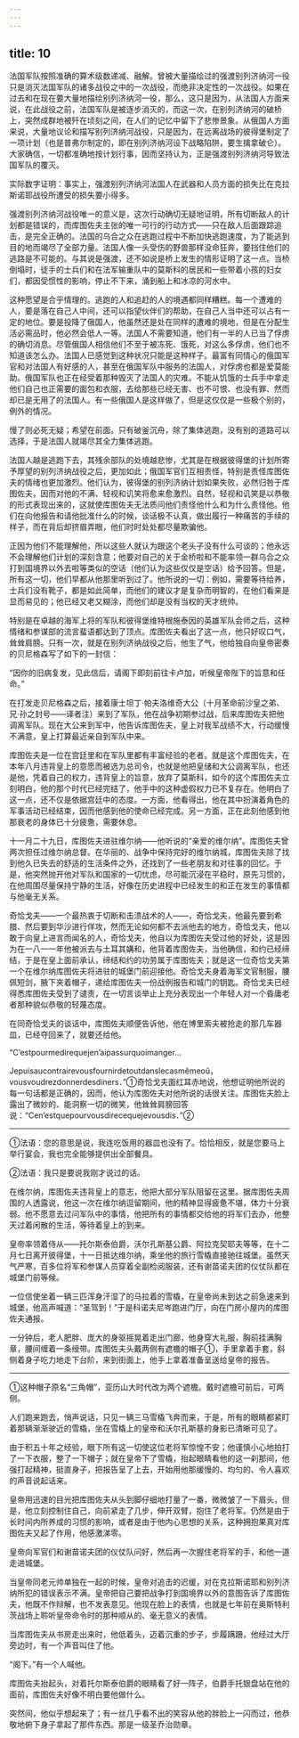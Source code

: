 ```yaml
---
---
---
```

title: 10
---





法国军队按照准确的算术级数递减、融解。曾被大量描绘过的强渡别列济纳河一役只是消灭法国军队的诸多战役之中的一次战役，而绝非决定性的一次战役。如果在过去和在现在要大量地描绘别列济纳河一役，那么，这只是因为，从法国人方面来说，在此战役之前，法国军队是被逐步消灭的，而这一次，在别列济纳河的破桥上，突然成群地被歼在顷刻之间，在人们的记忆中留下了悲惨景象。从俄国人方面来说，大量地议论和描写别列济纳河战役，只是因为，在远离战场的彼得堡制定了一项计划（也是普弗尔制定的，即在别列济纳河设下战略陷阱，要生擒拿破仑）。大家确信，一切都准确地按计划行事，因而坚持认为，正是强渡别列济纳河导致法国军队的覆灭。

实际数字证明：事实上，强渡别列济纳河法国人在武器和人员方面的损失比在克拉斯诺耶战役所遭受的损失要小得多。

强渡别列济纳河战役唯一的意义是，这次行动确切无疑地证明，所有切断敌人的计划都是错误的，而库图佐夫主张的唯一可行的行动方式——只在敌人后面跟踪追击，是完全正确的。法国的乌合之众在逃跑过程中不断加快逃跑速度，为了能逃到目的地而竭尽了全部力量。法国人像一头受伤的野兽那样没命狂奔，要挡住他们的逃路是不可能的。与其说是强渡，还不如说是桥上发生的情形证明了这一点。当桥倒塌时，徒手的士兵们和在法军输重队中的莫斯科的居民和一些带着小孩的妇女们，都因受惯性的影响，停止不下来，涌到船上和冰凉的河水中。

这种愿望是合乎情理的。逃跑的人和追赶的人的境遇都同样糟糕。每一个遭难的人，要是落在自己人中间，还可以指望伙伴们的帮助，在自己人当中还可以占有一定的地位。要是投降了俄国人，他虽然还是处在同样的遭难的境地，但是在分配生活必需品时，他必然会低人一等。法国人不需要知道，他们有一半的人已当了俘虏的确切消息。尽管俄国人相信他们不至于被冻死、饿死，对这么多俘虏，他们也不知道该怎么办。法国人已感觉到这种状况只能是这种样子。最富有同情心的俄国军官和对法国人有好感的人，甚至在俄国军队中服务的法国人，对俘虏也都是爱莫能助。俄国军队也正在经受着那种毁灭了法国人的灾难。不能从饥饿的士兵手中拿走他们自己也正需要的面包和衣服，去给那些已经无害、也不可恨、也没有罪、然而却已是无用了的法国人。有一些俄国人是这样做了，但是这仅仅是一些极个别的，例外的情况。

慢了则必死无疑；希望在前面。只有破釜沉舟，除了集体逃跑，没有别的道路可以选择，于是法国人就竭尽其全力集体逃跑。

法国人越是逃跑下去，其残余部队的处境越悲惨，尤其是在根据彼得堡的计划所寄予厚望的别列济纳战役之后，更加如此；俄国军官们互相责怪，特别是责怪库图佐夫的情绪也更加激烈。他们认为，彼得堡的别列济纳计划如果失败，必然归咎于库图佐夫，因而对他的不满、轻视和讥笑将愈来愈激烈。自然，轻视和讥笑是以恭敬的形式表现出来的，这就使库图佐夫无法质问他们责怪他什么和为什么责怪他。他们在向他报告和请他批准什么的时候，谈话极不认真，做出履行一种痛苦的手续的样子，而在背后却挤眉弄眼，他们时时处处都尽量欺骗他。

正因为他们不能理解他，所以这些人就认为跟这个老头子没有什么可谈的；他永远不会理解他们计划的深刻含意；他要对自己的关于金桥啦和不能率领一群乌合之众打到国境界以外去啦等类似的空话（他们认为这些仅仅是空话）给予回答。但是，所有这一切，他们早都从他那里听到过了。他所说的一切：例如，需要等待给养，士兵们没有靴子，都是如此简单，而他们的建议才是复杂而明智的，在他们看来是显而易见的；他已经又老又糊涂，而他们却是没有当权的天才统帅。

特别是在卓越的海军上将的军队和彼得堡维特根施泰因的英雄军队会师之后，这种情绪和参谋部的流言蜚语都达到了顶点。库图佐夫看出了这一点，他只好叹口气，耸耸肩膀。只有一次，就是在别列济纳战役之后，他生了气，他给独自向皇帝密奏的贝尼格森写了如下的一封信：

“因你的旧病复发，见此信后，请阁下即刻前往卡卢加，听候皇帝陛下的旨意和任命。”

在打发走贝尼格森之后，接着康士坦丁·帕夫洛维奇大公（十月革命前沙皇之弟、兄·孙之封号——译者注）来到了军队，他在战争初期参过战，后来库图佐夫把他调离军队。现在大公来到军中，他告诉库图佐夫，皇上对我军战绩不大，行动缓慢不满意，皇上打算最近亲自到军队中来。

库图佐夫是一位在宫廷里和在军队里都有丰富经验的老者。就是这个库图佐夫，在本年八月违背皇上的意愿而被选为总司令，也就是他把皇储和大公调离军队，也还是他，凭着自己的权力，违背皇上的旨意，放弃了莫斯科，如今的这个库图佐夫立刻明白，他的那个时代已经完结了，他手中的这种虚假权力已不复存在。他明白了这一点，还不仅是依据宫廷中的态度。一方面，他看得出，他在其中扮演着角色的军事活动已经结束，因而他感到他的使命已经完成。另一方面，正在此刻他感到他那衰老的身体已十分疲惫，需要休息。

十一月二十九日，库图佐夫进驻维尔纳——他听说的“亲爱的维尔纳”。库图佐夫曾两次担任过维尔纳总督。在华丽的、战争中保持完好的维尔纳城，库图佐夫除了找到他久已失去的舒适的生活条件之外，还找到了一些老朋友和对往事的回忆。于是，他突然抛开他对军队和国家的一切忧虑，尽可能沉浸在平稳时，原先习惯的，在他周围尽量保持宁静的生活，好像在历史进程中已经发生的和正在发生的事情都与他毫无关系。

奇恰戈夫——一个最热衷于切断和击溃战术的人——，奇恰戈夫，他最先要到希腊、然后要到华沙进行佯攻，然而无论如何都不去派他去的地方，奇恰戈夫，他以敢于向皇上进言而闻名的人，奇恰戈夫，他自以为库图佐夫受过他的好处，这是因为在一八一一年他被派去与土耳其媾和，他背着库图佐夫，当他确信，和约已经缔结，于是在皇上面前承认，缔结和约的功劳属于库图佐夫；就是这一位奇恰戈夫第一个在维尔纳库图佐夫将进驻的城堡门前迎接他。奇恰戈夫身着海军文官制服，腰佩短剑，腋下夹着帽子，递给库图佐夫一份战例报告和城门的钥匙。奇恰戈夫已经得悉库图佐夫受到了谴责，在一切言谈举止上充分表现出一个年轻人对一个昏庸老者那种貌似恭敬的轻蔑态度。

在同奇恰戈夫的谈话中，库图佐夫顺便告诉他，他在博里索夫被抢走的那几车器皿，已经夺回来了，就要还给他。

“C’estpourmedirequejen’aipassurquoimanger…

Jepuisaucontrairevousfournirdetoutdanslecasmêmeoǔ，vousvoudrezdonnerdesdiners．”①奇恰戈夫面红耳赤地说，他想证明他所说的每一句话都是正确的，因而，他认为库图佐夫对他所说的话很关注。库图佐夫脸上露出了微妙的、能洞察一切的微笑，他耸耸肩膀回答说：“Cen’estquepourvousdirecequejevousdis．”②

--------

①法语：您的意思是说，我连吃饭用的器皿也没有了。恰恰相反，就是您要马上举行宴会，我也完全能够提供出全部餐具。

②法语：我只是要说我刚才说过的话。

在维尔纳，库图佐夫违背皇上的意志，他把大部分军队阻留在这里。据库图佐夫周围的人透露说，他这一次在维尔纳逗留期间，他的精神显得疲惫不堪，体力十分衰弱。他不愿意去过问军队中的事情，他把所有的事情都交给他的将军们去办，他整天过着闲散的生活，等待着皇上的到来。

皇帝率领着侍从——托尔斯泰伯爵，沃尔孔斯基公爵、阿拉克契耶夫等等，在十二月七日离开彼得堡，十一日抵达维尔纳，乘坐他的旅行雪橇直接驰往城堡。虽然天气严寒，百多位将军和参谋人员穿着全副检阅服装，还有谢苗诺夫团的仪仗队都在城堡门前等候。

一位信使坐着一辆三匹浑身汗湿了的马拉着的雪橇，在皇帝尚未到达之前急速来到城堡，他高声喊道：“圣驾到！”于是科诺夫尼岑跑进门厅，向在门房小屋内的库图佐夫通报。

一分钟后，老人肥胖、庞大的身驱摇晃着走出门廊，他身穿大礼服，胸前挂满胸章，腰间缠着一条绶带。库图佐夫头戴两侧有遮檐的帽子①，手里拿着手套，斜侧着身子吃力地走下台阶，来到街面上，他手上拿着准备呈送给皇帝的报告。

--------

①这种帽子原名“三角帽”，亚历山大时代改为两个遮檐。戴时遮檐可前后，可两侧。

人们跑来跑去，悄声说话，只见一辆三马雪橇飞奔而来，于是，所有的眼睛都紧盯着那辆渐渐驶近的雪橇，坐在雪橇上的皇帝和沃尔孔斯基的身影已清晰可见了。

由于积五十年之经验，眼下所有这一切使这位老将军惊惶不安；他谨慎小心地拍打了一下衣服，整了一下帽子；就在皇帝下了雪橇，抬起眼睛看他的这一刹那间，他强打起精神，挺直身子，把报告呈了上去，开始用他那缓慢的、均匀的、令人喜欢的声音说起话来。

皇帝用迅速的目光把库图佐夫从头到脚仔细地打量了一番，微微皱了一下眉头，但是，他立刻控制住自己，向前紧走了几步，伸开双臂，抱住了老将军。仍然是由于长时间内所养成的习惯的影响，或者是由于他内心思想的关系，这种拥抱果真对库图佐夫又起了作用，他感激涕零。

皇帝向军官们和谢苗诺夫团的仪仗队问好，然后再一次握住老将军的手，和他一道走进城堡。

当皇帝同老元帅单独在一起的时候，皇帝对追击的迟缓，对在克拉斯诺耶和别列济纳所犯的错误表示不满。皇帝把自己要把战争打到国境界以外的意图告诉了库图佐夫，他既不作辩解，也不发表意见。他现在脸上的表情，也就是七年前在奥斯特利茨战场上聆听皇帝命令时的那种顺从的、毫无意义的表情。

当库图佐夫从书房走出来时，他低着头，迈着沉重的步子，步履蹒跚，他经过大厅旁边时，有一个声音叫住了他。

“阁下。”有一个人喊他。

库图佐夫抬起头，对着托尔斯泰伯爵的眼睛看了好一阵子，伯爵手托银盘站在他的面前，库图佐夫好像不明白要他做什么。

突然间，他似乎想起来了；有一丝几乎看不出的笑容从他的胖脸上一闪而过，他恭敬地俯下身子拿起了那件东西。那是一级圣乔治勋章。